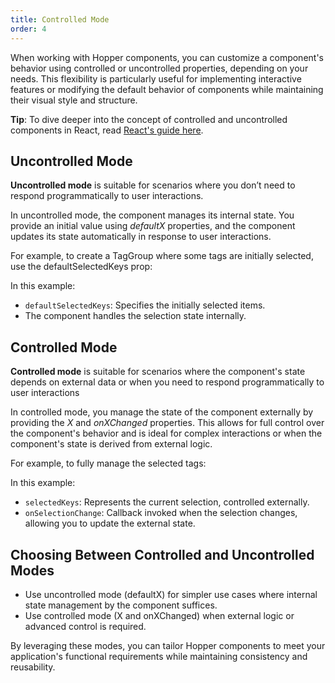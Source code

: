```yaml
---
title: Controlled Mode
order: 4
---
```

When working with Hopper components, you can customize a component's behavior using controlled or uncontrolled properties, depending on your needs. This flexibility is particularly useful for implementing interactive features or modifying the default behavior of components while maintaining their visual style and structure.

**Tip**: To dive deeper into the concept of controlled and uncontrolled components in React, read [React's guide here](https://react.dev/learn/sharing-state-between-components#controlled-and-uncontrolled-components).

## Uncontrolled Mode

**Uncontrolled mode** is suitable for scenarios where you don’t need to respond programmatically to user interactions.

In uncontrolled mode, the component manages its internal state. You provide an initial value using _defaultX_ properties, and the component updates its state automatically in response to user interactions.

For example, to create a TagGroup where some tags are initially selected, use the defaultSelectedKeys prop:

<CodeOnlyExample src="HopperProvider/docs/controlled-mode/uncontrolled" />

In this example:
- `defaultSelectedKeys`: Specifies the initially selected items.
- The component handles the selection state internally.

## Controlled Mode

**Controlled mode** is suitable for scenarios where the component's state depends on external data or when you need to respond programmatically to user interactions

In controlled mode, you manage the state of the component externally by providing the _X_ and _onXChanged_ properties. This allows for full control over the component's behavior and is ideal for complex interactions or when the component's state is derived from external logic.

For example, to fully manage the selected tags:

<CodeOnlyExample src="HopperProvider/docs/controlled-mode/controlled" />

In this example:
- `selectedKeys`: Represents the current selection, controlled externally.
- `onSelectionChange`: Callback invoked when the selection changes, allowing you to update the external state.

## Choosing Between Controlled and Uncontrolled Modes
- Use uncontrolled mode (defaultX) for simpler use cases where internal state management by the component suffices.
- Use controlled mode (X and onXChanged) when external logic or advanced control is required.

By leveraging these modes, you can tailor Hopper components to meet your application's functional requirements while maintaining consistency and reusability.




